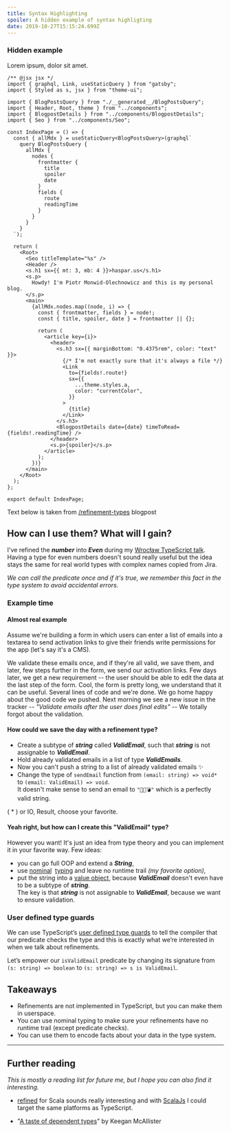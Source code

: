```yaml
---
title: Syntax Highlighting
spoiler: A hidden example of syntax highligting
date: 2019-10-27T15:15:24.699Z
---
```


### Hidden example

Lorem ipsum, dolor sit amet.

```tsx
/** @jsx jsx */
import { graphql, Link, useStaticQuery } from "gatsby";
import { Styled as s, jsx } from "theme-ui";

import { BlogPostsQuery } from "./__generated__/BlogPostsQuery";
import { Header, Root, theme } from "../components";
import { BlogpostDetails } from "../components/BlogpostDetails";
import { Seo } from "../components/Seo";

const IndexPage = () => {
  const { allMdx } = useStaticQuery<BlogPostsQuery>(graphql`
    query BlogPostsQuery {
      allMdx {
        nodes {
          frontmatter {
            title
            spoiler
            date
          }
          fields {
            route
            readingTime
          }
        }
      }
    }
  `);

  return (
    <Root>
      <Seo titleTemplate="%s" />
      <Header />
      <s.h1 sx={{ mt: 3, mb: 4 }}>haspar.us</s.h1>
      <s.p>
        Howdy! I'm Piotr Monwid-Olechnowicz and this is my personal blog.
      </s.p>
      <main>
        {allMdx.nodes.map((node, i) => {
          const { frontmatter, fields } = node!;
          const { title, spoiler, date } = frontmatter || {};

          return (
            <article key={i}>
              <header>
                <s.h3 sx={{ marginBottom: "0.4375rem", color: "text" }}>
                  {/* I'm not exactly sure that it's always a file */}
                  <Link
                    to={fields!.route!}
                    sx={{
                      ...theme.styles.a,
                      color: "currentColor",
                    }}
                  >
                    {title}
                  </Link>
                </s.h3>
                <BlogpostDetails date={date} timeToRead={fields!.readingTime} />
              </header>
              <s.p>{spoiler}</s.p>
            </article>
          );
        })}
      </main>
    </Root>
  );
};

export default IndexPage;
```

Text below is taken from [/refinement-types](/refinement-types) blogpost

## How can I use them? What will I gain?

I've refined the **_number_** into **_Even_** during my
[Wrocław TypeScript talk](https://github.com/hasparus/refinement-types-in-typescript).\
Having a type for even numbers doesn't sound really useful but the idea stays the
same for real world types with complex names copied from Jira.

_We can call the predicate once and if it's true, we remember this fact in the
type system to avoid accidental errors._

### Example time

#### Almost real example

Assume we're building a form in which users can enter a list of emails into a
textarea to send activation links to give their friends write permissions for
the app (let's say it's a CMS).

We validate these emails once, and if they're all valid, we save them, and
later, few steps further in the form, we send our activation links. Few days
later, we get a new requirement -- the user should be able to edit the data at
the last step of the form. Cool, the form is pretty long, we understand that it
can be useful. Several lines of code and we're done. We go home happy about the
good code we pushed. Next morning we see a new issue in the tracker --
_"Validate emails after the user does final edits"_ -- We totally forgot about
the validation.

#### How could we save the day with a refinement type?

- Create a subtype of **_string_** called **_ValidEmail_**, such that
  **_string_** is not assignable to **_ValidEmail_**.
- Hold already validated emails in a list of type **_ValidEmails_**.
- Now you can't push a string to a list of already validated emails ✨
- Change the type of `sendEmail` function from `(email: string) => void*` to
  `(email: ValidEmail) => void`. \
  It doesn't make sense to send an email to `"🦄🐵💣"` which is a perfectly valid
  string.

( \* ) or IO, Result, choose your favorite.

#### Yeah right, but how can I create this "ValidEmail" type?

However you want! It's just an idea from type theory and you can implement it in
your favorite way. Few ideas:

- you can go full OOP and extend a **_String_**,
- use [nominal](https://github.com/hasparus/nom-ts)&nbsp;
  [typing](https://michalzalecki.com/nominal-typing-in-typescript/#approach-4-intersection-types-and-brands)
  and leave no runtime trail _(my favorite option)_,
- put the string into a
  [value object](https://en.wikipedia.org/wiki/Value_object), because
  **_ValidEmail_** doesn't even have to be a subtype of **_string_**. \
  The key is that **_string_** is not assignable to **_ValidEmail_**, because we
  want to ensure validation.

### User defined type guards

We can use TypeScript’s
[user defined type guards](https://www.typescriptlang.org/docs/handbook/advanced-types.html#using-type-predicates)
to tell the compiler that our predicate checks the type and this is exactly what
we’re interested in when we talk about refinements.

Let’s empower our `isValidEmail` predicate by changing its signature from
`(s: string) => boolean` to `(s: string) => s is ValidEmail`.

## Takeaways

- Refinements are not implemented in TypeScript, but you can make them in
  userspace.
- You can use nominal typing to make sure your refinements have no runtime trail
  (except predicate checks).
- You can use them to encode facts about your data in the type system.

---

## Further reading

_This is mostly a reading list for future me, but I hope you can also find it
interesting._

- [refined](https://github.com/fthomas/refined) for Scala sounds really
  interesting and with [ScalaJs](https://www.scala-js.org/) I could target the
  same platforms as TypeScript.

- "[A taste of dependent types](http://kmcallister.github.io/talks/rust/2015-dependent-types/slides.html)"
  by Keegan McAllister
